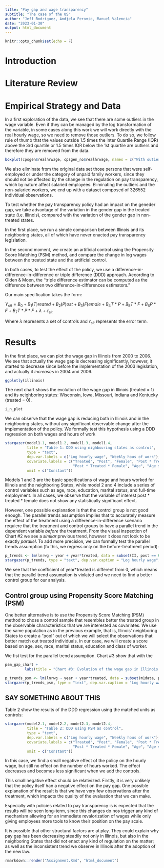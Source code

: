 ```yaml
---
title: "Pay gap and wage transparency"
subtitle: "The case of the US"
author: "Jeff Rodriguez, Andjela Perovic, Manuel Valencia"
date: "2023-01-30"
output: html_document
---
```


```r
knitr::opts_chunk$set(echo = F)
```

# Introduction

# Literature Review

# Empirical Strategy and Data

In a first exploration of the data, we see that there are some outliers in the wage variable. Even if they can be managed by the log transformation of the variable, in some cases along this work we will work directly with the real hourly wage, so we need to remove those outliers. To do so, we follow rule of thumb that the values outside 1.5 times the Inter Quartile Range (IQR) above the 3rd quartile or 1.5 times IQR below the 1st quartile are outliers and therefore they are removed from the data.

```r
boxplot(cpsgen$realhrwage, cpsgen_no$realhrwage, names = c("With outiers", "Without outliers")) 
```
We also eliminate from the original data set those persons that were self-employed or under the category of unpaid family workers, since they should not be affected by the change in the regulation on pay transparency, which by nature affect salaried employees. Eliminating the outliers and the non-salaried workers, we end up with a dataset composed of 326552 individual observations.

To test whether the pay transparency policy had an impact on the geneder gap, we take advantage of the variation in the gender gap in the treated state (i.e. Illinois), compared with the variation of the gender gap in non-treated states.

In the first place, we run a simple comparison between Illinois and its neighboring states, all of which have never enacted pay transparency legislation.

In the second moment, we create an artificial control using the Propensity Score Matching (PSM) method, and compare the change in log wages between the treated state and the artificial control.

In both cases, to test the effect of the policy, we use a difference-in-difference-in-difference or triple difference (DDD) approach. According to Olden & Moen, the "triple difference estimator can be computed as the difference between two difference-in-differences estimators."

Our main specification takes the form:

$Y_{sit}=B_0+B_1(T)reated+B_2(P)ost+B_3(F)emale + B_4 T*P+ B_5T*F+B_6P*F+B_7T*P*F+\lambda+\epsilon_{sit}$

Where $\lambda$ represents a set of controls and $\epsilon_{sit}$ represents the error term.

# Results

In the first place, we can plot the wage gap in Illinois from 2000 to 2006. We see that actually the wage gap is decreasing significantly, however, it started to decrease since before the implementation of the 2003 legislation, and actually it _increases_ in 2004 and 2006.

```r
ggplotly(illinois)
```

The next chart shows the evolution of the wage gap in Illinois (treated = 1) and its neighboring states: Wisconsin, Iowa, Missouri, Indiana and Kentucky (treated = 0).

```r
i_n_plot
```
We can observe that the wage gap is reducing both in Illinois and in the neighboring states, without any significant observable change after the implementation of the policy. We formally test this hypothesis using a DDD regression on both wages and hours of work

```r
stargazer(model1.1, model1.2, model1.3, model1.4,
          title = "Table 1: DDD using nighbouring states as control",
          type = "text",
          dep.var.labels = c("Log hourly wage", "Weekly hous of work"),
          covariate.labels = c("Treated", "Post", "Female", "Post * Treated", "Treated * Female", "Post * female",
                               "Post * Treated * Female", "Age", "Age squared", "Race", "Hours of work", "Bachelor degree", "Advanced degree", "Marital status", "Full-time worker"),
          omit = c("Constant"))
```

Models 1 and 3 are the basic specifications of wage and hours worked for Illinois and the neighboring States, while model 2 and 4 include a series of control variables such as age, race, education, marital status, and full-time employment. In all cases, we observe that the variable of interest post * treated * female does not show any statistically significant effect.

However, one possible explanation is that the control group is not good enough. The parallel trends assumption implies that to accurately measure the effect of the treatment using a difference-in-difference scenario requiere that the treatment and control groups to have a parallel trend in the dependent variable _before_ the treatment. From the visual inspection of Chart #2 we see a _similar_ previous trend, however it does not look to be exactly _parallel_. To add more precision, we can formally test the parallel trends assumption (fo this, we regress only on the before-treatment period):

```r
p_trends <- lm(lnrwg ~ year + year*treated, data = subset(II, post == 0))
stargazer(p_trends, type = "text", dep.var.caption = "Log hourly wage", omit = c("Constant"))
```

We see that the coefficient of year*treated is different from 0, which means that the parallel trend assumption is violated and we need to find a better control group for our analysis.

## Control group using Propensity Score Matching (PSM)

One better alternative is to use the Propensity Score Matching (PSM) method to chose a control sample that resembles better the treated group in the observable characteristics that we are interested as covariates. We use the same population as in the previous example, that is, Illinois' neighboring States to create a "pool" out of which we will select the observations that better match out treated individuals. In our case, we will create a score based on age, sex, race, marital status, education and class of worker.

We fist test for the parallel trend assumption. Chart #3 show that with the 

```r
psm_gap_chart +
         labs(title = "Chart #3: Evolution of the wage gap in Illinois and the PSM control sample")
```


```r
p_trends_psm <- lm(lnrwg ~ year + year*treated, data = subset(m1data, post == 0))
stargazer(p_trends_psm, type = "text", dep.var.caption = "Log hourly wage", omit = c("Constant"))
```

## SAY SOMETHING ABOUT THIS

Table 2 show the results of the DDD regression using the matched units as controls:

```r
stargazer(model2.1, model2.2, model2.3, model2.4,
          title = "Table 2: DDD using PSM as control",
          type = "text",
          dep.var.labels = c("Log hourly wage", "Weekly hous of work"),
          covariate.labels = c("Treated", "Post", "Female", "Post * Treated", "Treated * Female", "Post * female",
                               "Post * Treated * Female", "Age", "Age squared", "Race", "Hours of work", "Bachelor degree", "Advanced degree", "Marital status", "Full-time worker"),
          omit = c("Constant"))
```

In this case, we find a small negative effect of the policy on the hourly wage, but still no effect on the number of hours worked. The effect decreases and becomes less significant when we add the controls.

This small negative effect should be relativized. Firstly, it is very unlikely that the policy itself han a negative effect on the pay gap. One possible explanation of the result is that we have very few observations after the treatment, which impacts the quality of the evaluation that we can make.

Especially with policies related to pay transparency is is expected that the results will be seen long-term, since this changes do nos trigger any kind of mechanism allowing for an immediate revalorization of wages while only giving employees more tools to know their position on the pay scale.

It is possible that other structural factors are at play. They could explain why pay gap has been decreasing steadily not only in Illinois, but also in the neighboring States that did not enact any kind of regulation on the matter; as well as the inconsistent trend we observe in Illinois after the adoption of the new law.

```r
rmarkdown::render("Assignment.Rmd", "html_document")
```

